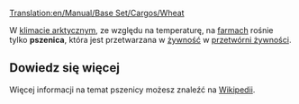 [[Translation:en/Manual/Base Set/Cargos/Wheat]]

{{pl/Manual/Base Set/Cargos/Ładunek|name=Pszenica
|image=Grain.png
|produced=[[pl/Manual/Base Set/Industries/Farma|Farma]]
|accepted=[[pl/Manual/Base Set/Industries/Przetwórnia żywności|Przetwórnia żywności]]
}}

W [[pl/Manual/Klimat#arktyczny|klimacie arktycznym]], ze względu na temperaturę, na [[pl/Manual/Base Set/Industries/Farma|farmach]] rośnie tylko '''pszenica''', która jest przetwarzana w  [[pl/Manual/Base Set/Cargos/Żywność|żywność]] w [[pl/Manual/Base Set/Industries/Przetwórnia żywności|przetwórni żywności]].

==Dowiedz się więcej==
Więcej informacji na temat pszenicy możesz znaleźć na [http://pl.wikipedia.org/wiki/Pszenica Wikipedii].

{{pl/Manual/Navbox Ładunek}}